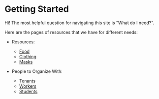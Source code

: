 # Getting Started

Hi! The most helpful question for navigating this site is "What do I need?".

Here are the pages of resources that we have for different needs:
- Resources:
  - [Food](/food)
  - [Clothing](/clothing)
  - [Masks](/masks)

- People to Organize With:
  - [Tenants](/tenants)
  - [Workers](/workers)
  - [Students](/students)
